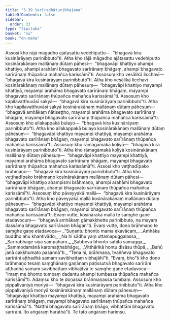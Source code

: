 ```yaml
---
title: "3.39 Sarīradhātuvibhajana"
tableOfContents: false
sidebar:
  order: 33
type: "tipitaka"
basket: "su"
book: "dn-maha"
---
```



<DynamicBreadcrumb />

<Division number="236" book="dn-maha">

<Paragraph number="515" book="dn-maha">
Assosi kho rājā māgadho ajātasattu vedehiputto—  “bhagavā kira kusinārāyaṃ parinibbuto”ti. Atha kho rājā māgadho ajātasattu vedehiputto kosinārakānaṃ mallānaṃ dūtaṃ pāhesi—  “bhagavāpi khattiyo ahampi khattiyo, ahampi arahāmi bhagavato sarīrānaṃ bhāgaṃ, ahampi bhagavato sarīrānaṃ thūpañca mahañca karissāmī”ti.
</Paragraph>

<Paragraph number="516" book="dn-maha">
Assosuṃ kho vesālikā licchavī—  “bhagavā kira kusinārāyaṃ parinibbuto”ti. Atha kho vesālikā licchavī kosinārakānaṃ mallānaṃ dūtaṃ pāhesuṃ—  “bhagavāpi khattiyo mayampi khattiyā, mayampi arahāma bhagavato sarīrānaṃ bhāgaṃ, mayampi bhagavato sarīrānaṃ thūpañca mahañca karissāmā”ti.
</Paragraph>

<Paragraph number="517" book="dn-maha">
Assosuṃ kho kapilavatthuvāsī sakyā—  “bhagavā kira kusinārāyaṃ parinibbuto”ti. Atha kho kapilavatthuvāsī sakyā kosinārakānaṃ mallānaṃ dūtaṃ pāhesuṃ—  “bhagavā amhākaṃ ñātiseṭṭho, mayampi arahāma bhagavato sarīrānaṃ bhāgaṃ, mayampi bhagavato sarīrānaṃ thūpañca mahañca karissāmā”ti.
</Paragraph>

<Paragraph number="518" book="dn-maha">
Assosuṃ kho allakappakā bulayo—  “bhagavā kira kusinārāyaṃ parinibbuto”ti. Atha kho allakappakā bulayo kosinārakānaṃ mallānaṃ dūtaṃ pāhesuṃ—  “bhagavāpi khattiyo mayampi khattiyā, mayampi arahāma bhagavato sarīrānaṃ bhāgaṃ, mayampi bhagavato sarīrānaṃ thūpañca mahañca karissāmā”ti.
</Paragraph>

<Paragraph number="519" book="dn-maha">
Assosuṃ kho rāmagāmakā koḷiyā—  “bhagavā kira kusinārāyaṃ parinibbuto”ti. Atha kho rāmagāmakā koḷiyā kosinārakānaṃ mallānaṃ dūtaṃ pāhesuṃ—  “bhagavāpi khattiyo mayampi khattiyā, mayampi arahāma bhagavato sarīrānaṃ bhāgaṃ, mayampi bhagavato sarīrānaṃ thūpañca mahañca karissāmā”ti.
</Paragraph>

<Paragraph number="520" book="dn-maha">
Assosi kho veṭṭhadīpako brāhmaṇo—  “bhagavā kira kusinārāyaṃ parinibbuto”ti. Atha kho veṭṭhadīpako brāhmaṇo kosinārakānaṃ mallānaṃ dūtaṃ pāhesi—  “bhagavāpi khattiyo ahampismi brāhmaṇo, ahampi arahāmi bhagavato sarīrānaṃ bhāgaṃ, ahampi bhagavato sarīrānaṃ thūpañca mahañca karissāmī”ti.
</Paragraph>

<Paragraph number="521" book="dn-maha">
Assosuṃ kho pāveyyakā mallā—  “bhagavā kira kusinārāyaṃ parinibbuto”ti. Atha kho pāveyyakā mallā kosinārakānaṃ mallānaṃ dūtaṃ pāhesuṃ—  “bhagavāpi khattiyo mayampi khattiyā, mayampi arahāma bhagavato sarīrānaṃ bhāgaṃ, mayampi bhagavato sarīrānaṃ thūpañca mahañca karissāmā”ti.
</Paragraph>

<Paragraph number="522" book="dn-maha">
Evaṃ vutte, kosinārakā mallā te saṃghe gaṇe etadavocuṃ—  “bhagavā amhākaṃ gāmakkhette parinibbuto, na mayaṃ dassāma bhagavato sarīrānaṃ bhāgan”ti.
</Paragraph>

</Division>
<Division number="237" book="dn-maha">

<Paragraph number="523" book="dn-maha">
Evaṃ vutte, doṇo brāhmaṇo te saṃghe gaṇe etadavoca—
</Paragraph>

<Paragraph number="524" type="verses" book="dn-maha">
_“Suṇantu bhonto mama ekavācaṃ,_  
_Amhāka buddho ahu khantivādo;_  
_Na hi sādhu yaṃ uttamapuggalassa,_  
_Sarīrabhāge siyā sampahāro._  

</Paragraph>

<Paragraph number="525" type="verses" book="dn-maha">
_Sabbeva bhonto sahitā samaggā,_  
_Sammodamānā karomaṭṭhabhāge;_  
_Vitthārikā hontu disāsu thūpā,_  
_Bahū janā cakkhumato pasannā”ti._  

</Paragraph>

</Division>
<Division number="238" book="dn-maha">

<Paragraph number="526" book="dn-maha">
“Tena hi, brāhmaṇa, tvaññeva bhagavato sarīrāni aṭṭhadhā samaṃ savibhattaṃ vibhajāhī”ti. “Evaṃ, bho”ti kho doṇo brāhmaṇo tesaṃ saṃghānaṃ gaṇānaṃ paṭissutvā bhagavato sarīrāni aṭṭhadhā samaṃ suvibhattaṃ vibhajitvā te saṃghe gaṇe etadavoca—  “imaṃ me bhonto tumbaṃ dadantu ahampi tumbassa thūpañca mahañca karissāmī”ti. Adaṃsu kho te doṇassa brāhmaṇassa tumbaṃ.
</Paragraph>

<Paragraph number="527" book="dn-maha">
Assosuṃ kho pippalivaniyā moriyā—  “bhagavā kira kusinārāyaṃ parinibbuto”ti. Atha kho pippalivaniyā moriyā kosinārakānaṃ mallānaṃ dūtaṃ pāhesuṃ—  “bhagavāpi khattiyo mayampi khattiyā, mayampi arahāma bhagavato sarīrānaṃ bhāgaṃ, mayampi bhagavato sarīrānaṃ thūpañca mahañca karissāmā”ti. “Natthi bhagavato sarīrānaṃ bhāgo, vibhattāni bhagavato sarīrāni. Ito aṅgāraṃ harathā”ti. Te tato aṅgāraṃ hariṃsu.
</Paragraph>
</Division>